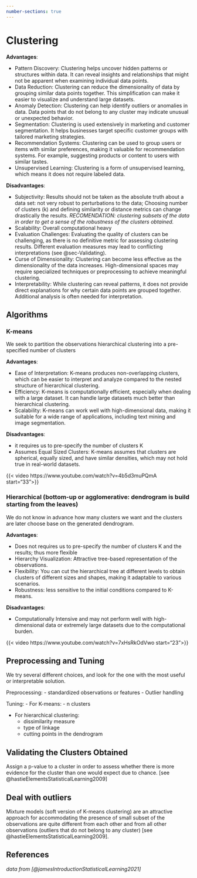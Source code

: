 ```yaml
---
number-sections: true
---
```


# Clustering

**Advantages**: 

  - Pattern Discovery: Clustering helps uncover hidden patterns or structures within data. It can reveal insights and relationships that might not be apparent when examining individual data points.
  - Data Reduction: Clustering can reduce the dimensionality of data by grouping similar data points together. This simplification can make it easier to visualize and understand large datasets.
  - Anomaly Detection: Clustering can help identify outliers or anomalies in data. Data points that do not belong to any cluster may indicate unusual or unexpected behavior.
  - Segmentation: Clustering is used extensively in marketing and customer segmentation. It helps businesses target specific customer groups with tailored marketing strategies.
  - Recommendation Systems: Clustering can be used to group users or items with similar preferences, making it valuable for recommendation systems. For example, suggesting products or content to users with similar tastes.
  - Unsupervised Learning: Clustering is a form of unsupervised learning, which means it does not require labeled data.

**Disadvantages**: 

  - Subjectivity: Results should not be taken as the absolute truth about a data set: not very robust to perturbations to the data; Choosing number of clusters (k) and defining similarity or distance metrics can change drastically the results. *RECOMENDATION: clustering subsets of the data in order to get a sense of the robustness of the clusters obtained.*
  - Scalability: Overall computational heavy
  - Evaluation Challenges: Evaluating the quality of clusters can be challenging, as there is no definitive metric for assessing clustering results. Different evaluation measures may lead to conflicting interpretations (see @sec-Validating).
  - Curse of Dimensionality: Clustering can become less effective as the dimensionality of the data increases. High-dimensional spaces may require specialized techniques or preprocessing to achieve meaningful clustering.
  - Interpretability: While clustering can reveal patterns, it does not provide direct explanations for why certain data points are grouped together. Additional analysis is often needed for interpretation.

## Algorithms

### K-means
We seek to partition the observations hierarchical clustering into a pre-specified number of clusters

**Advantages**: 

  - Ease of Interpretation: K-means produces non-overlapping clusters, which can be easier to interpret and analyze compared to the nested structure of hierarchical clustering.
  - Efficiency: K-means is computationally efficient, especially when dealing with a large dataset. It can handle large datasets much better than hierarchical clustering.
  - Scalability: K-means can work well with high-dimensional data, making it suitable for a wide range of applications, including text mining and image segmentation.
  
**Disadvantages**: 

  - it requires us to pre-specify the number of clusters K
  - Assumes Equal Sized Clusters: K-means assumes that clusters are spherical, equally sized, and have similar densities, which may not hold true in real-world datasets.

{{< video https://www.youtube.com/watch?v=4b5d3muPQmA start="33">}}


### Hierarchical (bottom-up or agglomerative: dendrogram is build starting from the leaves)
We do not know in advance how many clusters we want and the clusters are later choose base on the generated dendrogram.

**Advantages**: 

  - Does not requires us to pre-specify the number of clusters K and the results; thus more flexible
  - Hierarchy Visualization: Attractive tree-based representation of the observations.
  - Flexibility: You can cut the hierarchical tree at different levels to obtain clusters of different sizes and shapes, making it adaptable to various scenarios.
  - Robustness: less sensitive to the initial conditions compared to K-means.

**Disadvantages**: 

  - Computationally Intensive and may not perform well with high-dimensional data or extremely large datasets due to the computational burden.



{{< video https://www.youtube.com/watch?v=7xHsRkOdVwo start="23">}}

## Preprocessing and Tuning

We try several different choices, and look for the one with the most useful or interpretable solution.

Preprocessing: 
  - standardized observations or features
  - Outlier handling
  
Tuning: 
  - For K-means:
    - n clusters  
  
  - For hierarchical clustering:
    - dissimilarity measure
    - type of linkage
    - cutting points in the dendrogram
    
## Validating the Clusters Obtained {#sec-Validating}

Assign a p-value to a cluster in order to assess whether there is more evidence for the cluster than one would expect due to chance. [see @hastieElementsStatisticalLearning2009]

## Deal with outliers

Mixture models (soft version of K-means clustering) are an attractive approach for accommodating the presence of small subset of the observations are quite different from each other and from all other observations (outliers that do not belong to any cluster) [see @hastieElementsStatisticalLearning2009].










## References
*data from [@jamesIntroductionStatisticalLearning2021]*